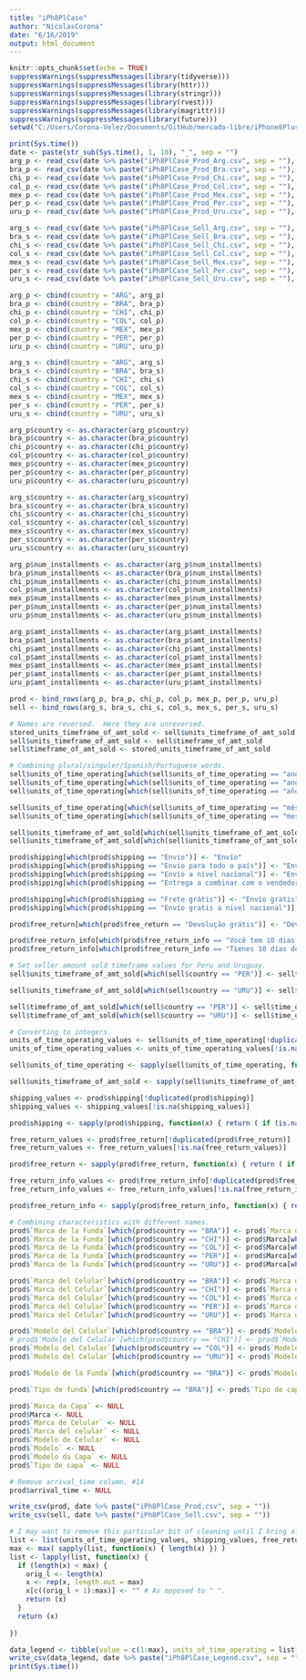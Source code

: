 ```yaml
---
title: "iPh8PlCase"
author: "NicolasCorona"
date: "6/16/2019"
output: html_document
---
```


```r
knitr::opts_chunk$set(echo = TRUE)
suppressWarnings(suppressMessages(library(tidyverse)))
suppressWarnings(suppressMessages(library(httr)))
suppressWarnings(suppressMessages(library(stringr)))
suppressWarnings(suppressMessages(library(rvest)))
suppressWarnings(suppressMessages(library(magrittr)))
suppressWarnings(suppressMessages(library(future)))
setwd("C:/Users/Corona-Velez/Documents/GitHub/mercado-libre/iPhone8PlusCases")
```

```r
print(Sys.time())
date <- paste(str_sub(Sys.time(), 1, 10), "_", sep = "")
arg_p <- read_csv(date %>% paste("iPh8PlCase_Prod_Arg.csv", sep = ""), col_names = TRUE)
bra_p <- read_csv(date %>% paste("iPh8PlCase_Prod_Bra.csv", sep = ""), col_names = TRUE)
chi_p <- read_csv(date %>% paste("iPh8PlCase_Prod_Chi.csv", sep = ""), col_names = TRUE)
col_p <- read_csv(date %>% paste("iPh8PlCase_Prod_Col.csv", sep = ""), col_names = TRUE)
mex_p <- read_csv(date %>% paste("iPh8PlCase_Prod_Mex.csv", sep = ""), col_names = TRUE)
per_p <- read_csv(date %>% paste("iPh8PlCase_Prod_Per.csv", sep = ""), col_names = TRUE)
uru_p <- read_csv(date %>% paste("iPh8PlCase_Prod_Uru.csv", sep = ""), col_names = TRUE)

arg_s <- read_csv(date %>% paste("iPh8PlCase_Sell_Arg.csv", sep = ""), col_names = TRUE)
bra_s <- read_csv(date %>% paste("iPh8PlCase_Sell_Bra.csv", sep = ""), col_names = TRUE)
chi_s <- read_csv(date %>% paste("iPh8PlCase_Sell_Chi.csv", sep = ""), col_names = TRUE)
col_s <- read_csv(date %>% paste("iPh8PlCase_Sell_Col.csv", sep = ""), col_names = TRUE)
mex_s <- read_csv(date %>% paste("iPh8PlCase_Sell_Mex.csv", sep = ""), col_names = TRUE)
per_s <- read_csv(date %>% paste("iPh8PlCase_Sell_Per.csv", sep = ""), col_names = TRUE)
uru_s <- read_csv(date %>% paste("iPh8PlCase_Sell_Uru.csv", sep = ""), col_names = TRUE)

arg_p <- cbind(country = "ARG", arg_p)
bra_p <- cbind(country = "BRA", bra_p)
chi_p <- cbind(country = "CHI", chi_p)
col_p <- cbind(country = "COL", col_p)
mex_p <- cbind(country = "MEX", mex_p)
per_p <- cbind(country = "PER", per_p)
uru_p <- cbind(country = "URU", uru_p)

arg_s <- cbind(country = "ARG", arg_s)
bra_s <- cbind(country = "BRA", bra_s)
chi_s <- cbind(country = "CHI", chi_s)
col_s <- cbind(country = "COL", col_s)
mex_s <- cbind(country = "MEX", mex_s)
per_s <- cbind(country = "PER", per_s)
uru_s <- cbind(country = "URU", uru_s)

arg_p$country <- as.character(arg_p$country)
bra_p$country <- as.character(bra_p$country)
chi_p$country <- as.character(chi_p$country)
col_p$country <- as.character(col_p$country)
mex_p$country <- as.character(mex_p$country)
per_p$country <- as.character(per_p$country)
uru_p$country <- as.character(uru_p$country)

arg_s$country <- as.character(arg_s$country)
bra_s$country <- as.character(bra_s$country)
chi_s$country <- as.character(chi_s$country)
col_s$country <- as.character(col_s$country)
mex_s$country <- as.character(mex_s$country)
per_s$country <- as.character(per_s$country)
uru_s$country <- as.character(uru_s$country)

arg_p$num_installments <- as.character(arg_p$num_installments)
bra_p$num_installments <- as.character(bra_p$num_installments)
chi_p$num_installments <- as.character(chi_p$num_installments)
col_p$num_installments <- as.character(col_p$num_installments)
mex_p$num_installments <- as.character(mex_p$num_installments)
per_p$num_installments <- as.character(per_p$num_installments)
uru_p$num_installments <- as.character(uru_p$num_installments)

arg_p$amt_installments <- as.character(arg_p$amt_installments)
bra_p$amt_installments <- as.character(bra_p$amt_installments)
chi_p$amt_installments <- as.character(chi_p$amt_installments)
col_p$amt_installments <- as.character(col_p$amt_installments)
mex_p$amt_installments <- as.character(mex_p$amt_installments)
per_p$amt_installments <- as.character(per_p$amt_installments)
uru_p$amt_installments <- as.character(uru_p$amt_installments)

prod <- bind_rows(arg_p, bra_p, chi_p, col_p, mex_p, per_p, uru_p)
sell <- bind_rows(arg_s, bra_s, chi_s, col_s, mex_s, per_s, uru_s)

# Names are reversed.  Here they are unreversed.
stored_units_timeframe_of_amt_sold <- sell$units_timeframe_of_amt_sold
sell$units_timeframe_of_amt_sold <- sell$timeframe_of_amt_sold
sell$timeframe_of_amt_sold <- stored_units_timeframe_of_amt_sold

# Combining plural/singuler/Spanish/Portuguese words.
sell$units_of_time_operating[which(sell$units_of_time_operating == "ano")] <- "años"
sell$units_of_time_operating[which(sell$units_of_time_operating == "anos")] <- "años"
sell$units_of_time_operating[which(sell$units_of_time_operating == "año")] <- "años"

sell$units_of_time_operating[which(sell$units_of_time_operating == "mês")] <- "meses"
sell$units_of_time_operating[which(sell$units_of_time_operating == "mes")] <- "meses"

sell$units_timeframe_of_amt_sold[which(sell$units_timeframe_of_amt_sold == "anos")] <- "años"
sell$units_timeframe_of_amt_sold[which(sell$units_timeframe_of_amt_sold == "mes")] <- "meses"

prod$shipping[which(prod$shipping == "Envio")] <- "Envío"
prod$shipping[which(prod$shipping == "Envio para todo o país")] <- "Envío a todo el país"
prod$shipping[which(prod$shipping == "Envío a nivel nacional")] <- "Envío a todo el país"
prod$shipping[which(prod$shipping == "Entrega a combinar com o vendedor")] <- "Entrega a acordar con el vendedor"

prod$shipping[which(prod$shipping == "Frete grátis")] <- "Envío gratis"
prod$shipping[which(prod$shipping == "Envío gratis a nivel nacional")] <- "Envío gratis a todo el país"

prod$free_return[which(prod$free_return == "Devolução grátis")] <- "Devolución gratis"

prod$free_return_info[which(prod$free_return_info == "Você tem 10 dias a partir do recebimento")] <- "Tenés 10 días desde que lo recibís"
prod$free_return_info[which(prod$free_return_info == "Tienes 10 días desde que lo recibes")] <- "Tenés 10 días desde que lo recibís"

# Set seller amount sold timeframe values for Peru and Uruguay.
sell$units_timeframe_of_amt_sold[which(sell$country == "PER")] <- sell$units_of_time_operating[which(sell$country == "PER")]

sell$units_timeframe_of_amt_sold[which(sell$country == "URU")] <- sell$units_of_time_operating[which(sell$country == "URU")]

sell$timeframe_of_amt_sold[which(sell$country == "PER")] <- sell$time_operating[which(sell$country == "PER")]
sell$timeframe_of_amt_sold[which(sell$country == "URU")] <- sell$time_operating[which(sell$country == "URU")]

# Converting to integers.
units_of_time_operating_values <- sell$units_of_time_operating[!duplicated(sell$units_of_time_operating)]
units_of_time_operating_values <- units_of_time_operating_values[!is.na(units_of_time_operating_values)]

sell$units_of_time_operating <- sapply(sell$units_of_time_operating, function(x) { return ( if (is.na(x)) { NA } else { which(x == units_of_time_operating_values) }) })

sell$units_timeframe_of_amt_sold <- sapply(sell$units_timeframe_of_amt_sold, function(x) { return ( if (is.na(x)) { NA } else { which(x == units_of_time_operating_values) }) })

shipping_values <- prod$shipping[!duplicated(prod$shipping)]
shipping_values <- shipping_values[!is.na(shipping_values)]

prod$shipping <- sapply(prod$shipping, function(x) { return ( if (is.na(x)) { NA } else { which(x == shipping_values) }) })

free_return_values <- prod$free_return[!duplicated(prod$free_return)]
free_return_values <- free_return_values[!is.na(free_return_values)]

prod$free_return <- sapply(prod$free_return, function(x) { return ( if (is.na(x)) { NA } else { which(x == free_return_values) }) })

free_return_info_values <- prod$free_return_info[!duplicated(prod$free_return_info)]
free_return_info_values <- free_return_info_values[!is.na(free_return_info_values)]

prod$free_return_info <- sapply(prod$free_return_info, function(x) { return ( if (is.na(x)) { NA } else { which(x == free_return_info_values) }) })

# Combining characteristics with different names.
prod$`Marca de la Funda`[which(prod$country == "BRA")] <- prod$`Marca da Capa`[which(prod$country == "BRA")]
prod$`Marca de la Funda`[which(prod$country == "CHI")] <- prod$Marca[which(prod$country == "CHI")]
prod$`Marca de la Funda`[which(prod$country == "COL")] <- prod$Marca[which(prod$country == "COL")]
prod$`Marca de la Funda`[which(prod$country == "PER")] <- prod$Marca[which(prod$country == "PER")]
prod$`Marca de la Funda`[which(prod$country == "URU")] <- prod$Marca[which(prod$country == "URU")]

prod$`Marca del Celular`[which(prod$country == "BRA")] <- prod$`Marca de Celular`[which(prod$country == "BRA")]
prod$`Marca del Celular`[which(prod$country == "CHI")] <- prod$`Marca del celular`[which(prod$country == "CHI")]
prod$`Marca del Celular`[which(prod$country == "COL")] <- prod$`Marca del celular`[which(prod$country == "COL")]
prod$`Marca del Celular`[which(prod$country == "PER")] <- prod$`Marca del celular`[which(prod$country == "PER")]
prod$`Marca del Celular`[which(prod$country == "URU")] <- prod$`Marca del celular`[which(prod$country == "URU")]

prod$`Modelo del Celular`[which(prod$country == "BRA")] <- prod$`Modelo de Celular`[which(prod$country == "BRA")]
# prod$`Modelo del Celular`[which(prod$country == "CHI")] <- prod$`Modelo`[which(prod$country == "CHI")] <- I think this became sparsely populated when sizes increased.
prod$`Modelo del Celular`[which(prod$country == "COL")] <- prod$`Modelo`[which(prod$country == "COL")]
prod$`Modelo del Celular`[which(prod$country == "URU")] <- prod$`Modelo`[which(prod$country == "URU")]

prod$`Modelo de la Funda`[which(prod$country == "BRA")] <- prod$`Modelo da Capa`[which(prod$country == "BRA")]

prod$`Tipo de funda`[which(prod$country == "BRA")] <- prod$`Tipo de capa`[which(prod$country == "BRA")]

prod$`Marca da Capa` <- NULL
prod$Marca <- NULL
prod$`Marca de Celular` <- NULL
prod$`Marca del celular` <- NULL
prod$`Modelo de Celular` <- NULL
prod$`Modelo` <- NULL
prod$`Modelo da Capa` <- NULL
prod$`Tipo de capa` <- NULL

# Remove arrival_time column. #14
prod$arrival_time <- NULL

write_csv(prod, date %>% paste("iPh8PlCase_Prod.csv", sep = ""))
write_csv(sell, date %>% paste("iPh8PlCase_Sell.csv", sep = ""))

# I may want to remove this particular bit of cleaning until I bring all of the countries together.
list <- list(units_of_time_operating_values, shipping_values, free_return_values, free_return_info_values)
max <- max( sapply(list, function(x) { length(x) }) )
list <- lapply(list, function(x) {
  if (length(x) < max) {
    orig_l <- length(x)
    x <- rep(x, length.out = max)
    x[c((orig_l + 1):max)] <- "" # As opposed to " ".
    return (x)
  }
  return (x)
  
})

data_legend <- tibble(value = c(1:max), units_of_time_operating = list[[1]], units_timeframe_of_amt_sold = list[[1]], shipping = list[[2]], free_return = list[[3]], free_return_info = list[[4]])
write_csv(data_legend, date %>% paste("iPh8PlCase_Legend.csv", sep = ""))
print(Sys.time())

```

